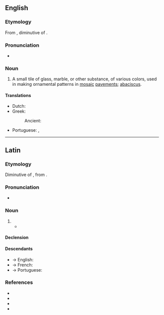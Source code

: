 ==English==

===Etymology===
From {{der|en|la|abaculus}}, diminutive of {{m|la|abacus}}.

===Pronunciation===
* {{a|GenAm}} {{IPA|/əˈbæk.jə.ləs/|lang=en}}

===Noun===
{{en-noun|abaculi}}

# {{lb|en|archaic}} A small tile of glass, marble, or other substance, of various colors, used in making ornamental patterns in [[mosaic]] [[pavements]]; [[abaciscus]].

====Translations====
{{trans-top|a small tile}}
* Dutch: {{t|nl|mozaïekelement|n}}
* Greek:
*: Ancient: {{t|grc|ἀβακίσκος|m}}
{{trans-mid}}
* Portuguese: {{t+|pt|abáculo|m}}, {{t|pt|abacísculo|m}}
{{trans-bottom}}

----

==Latin==

===Etymology===
Diminutive of {{m|la|abacus||a square board}}, from {{der|la|grc|ἄβαξ||board}}.

===Pronunciation===
* {{la-IPA}}

===Noun===
{{la-noun|abaculus<2>}}

# {{l|en|abaculus}}
#* {{Q|la|Plin.||36|67|quote=Tingit ars, veluti cum calculi fiunt, quos quidam '''abaculos''' appellant, aliquos etiam pluribus modis versicolores.|trans=The craft dyes, like they are made of tiles, those which are called '''abaculi''', some of which are made varicolored in many ways.}}

====Declension====
{{la-ndecl|abaculus<2>}}

====Descendants====
* → English: {{l|en|abaculus}}
* → French: {{l|fr|abacule}}
* → Portuguese: {{l|pt|abáculo}}

===References===
* {{R:L&S}}
* {{R:Gaffiot}}
* {{R:Peck}}
* {{R:Smith's Antiquities}}